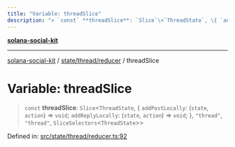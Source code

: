 ```yaml
---
title: "Variable: threadSlice"
description: "> `const` **threadSlice**: `Slice`\<`ThreadState`, \{ `addPostLocally`: (`state`, `action`) => `void`; `addReplyLocally`: (`state`, `action`) => `void`; \}, `"thread"`, `"thread"`, `SliceSelectors`\<`ThreadState`\>\>"
---
```


[**solana-social-kit**](../../../../README.mdx)

***

[solana-social-kit](../../../../README.mdx) / [state/thread/reducer](../README.mdx) / threadSlice

# Variable: threadSlice

> `const` **threadSlice**: `Slice`\<`ThreadState`, \{ `addPostLocally`: (`state`, `action`) => `void`; `addReplyLocally`: (`state`, `action`) => `void`; \}, `"thread"`, `"thread"`, `SliceSelectors`\<`ThreadState`\>\>

Defined in: [src/state/thread/reducer.ts:92](https://github.com/SendArcade/solana-social-starter/blob/bd4b3556b8f469c27ebb06f4df65b3a36b43ba3b/src/state/thread/reducer.ts#L92)
